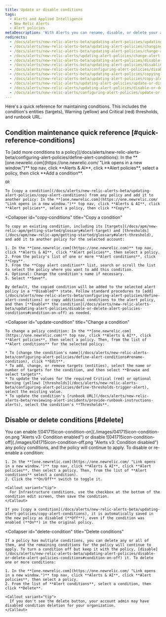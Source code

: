```yaml
---
title: Update or disable conditions
tags:
  - Alerts and Applied Intelligence
  - New Relic Alerts
  - Alert policies
metaDescription: 'With Alerts you can rename, disable, or delete your alert policies, as well as update or remove their conditions and channels.'
redirects:
  - /docs/alerts/new-relic-alerts-beta/updating-alert-policies/updating-alert-policies
  - /docs/alerts/new-relic-alerts-beta/updating-alert-policies/changing-alert-policies
  - /docs/alerts/new-relic-alerts-beta/updating-alert-policies/change-alert-policies
  - /docs/alerts/new-relic-alerts/updating-alert-policies/change-alert-policies
  - /docs/alerts/new-relic-alerts-beta/updating-alert-policies/disable-or-delete-alert-policies-conditions
  - /docs/alerts/new-relic-alerts-beta/updating-alert-policies/disabling-or-deleting-alert-policies
  - /docs/alerts/new-relic-alerts-beta/configuring-alert-policies/disabling-or-deleting-alert-policies
  - /docs/alerts/new-relic-alerts-beta/updating-alert-policies/copying-alert-conditions
  - /docs/alerts/new-relic-alerts-beta/updating-alert-policies/copy-alert-conditions
  - /docs/alerts/new-relic-alerts/updating-alert-policies/update-or-disable-policies-conditions
  - /docs/alerts/new-relic-alerts/updating-alert-policies/disable-or-delete-alert-policies-conditions
  - /docs/alerts/new-relic-alerts/configuring-alert-policies/update-or-disable-policies-conditions
---
```


Here's a quick reference for maintaining conditions. This includes the condition's entities (targets), Warning (yellow) and Critical (red) thresholds, and runbook URL.

## Condition maintenance quick reference [#quick-reference-conditions]

<CollapserGroup>
  <Collapser
    id="add-conditions"
    title="Add more conditions"
  >
    To [add more conditions to a policy](/docs/alerts/new-relic-alerts-beta/configuring-alert-policies/define-alert-conditions): In the **[one.newrelic.com](https://one.newrelic.com/ "Link opens in a new window.")** top nav, click **Alerts & AI**, click **Alert policies**, select a policy, then click **Add a condition**.

    OR

    To [copy a condition](/docs/alerts/new-relic-alerts-beta/updating-alert-policies/copy-alert-conditions) from any policy and add it to another policy: In the **[one.newrelic.com](https://one.newrelic.com/ "Link opens in a new window.")** top nav, click **Alerts & AI**, click **Alert policies**, select a policy, then click **Copy**.
  </Collapser>

  <Collapser
    id="copy-conditions"
    title="Copy a condition"
  >
    To copy an existing condition, including its [targets](/docs/apm/new-relic-apm/getting-started/glossary#alert-target) and [thresholds](/docs/apm/new-relic-apm/getting-started/glossary#alert-threshold), and add it to another policy for the selected account:

    1. In the **[one.newrelic.com](https://one.newrelic.com)** top nav, click **Alerts & AI**, click **Alert policies**, then select a policy.
    2. From the policy's list of one or more **Alert conditions**, click **Copy**.
    3. From the **Copy alert condition** list, search or scroll the list to select the policy where you want to add this condition.
    4. Optional: Change the condition's name if necessary.
    5. Select **Save**.

    By default, the copied condition will be added to the selected alert policy in a **Disabled** state. Follow standard procedures to [add](/docs/alerts/new-relic-alerts-beta/configuring-alert-policies/define-alert-conditions) or copy additional conditions to the alert policy, and then [**Enable** the condition](/docs/alerts/new-relic-alerts-beta/updating-alert-policies/disable-or-delete-alert-policies-conditions#condition-on-off) as needed.
  </Collapser>

  <Collapser
    id="update-condition"
    title="Change a condition"
  >
    To change a policy condition: In the **[one.newrelic.com](https://one.newrelic.com)** top nav, click **Alerts & AI**, click **Alert policies**, then select a policy. Then, from the list of **Alert conditions** for the selected policy:

    * To [change the condition's name](/docs/alerts/new-relic-alerts-beta/configuring-alert-policies/define-alert-conditions#rename-condition), click **Edit**.
    * To add, change, or remove targets (entities), select the name or number of targets for the condition, and then select **Browse and select targets**.
    * To update the values for the required Critical (red) or optional Warning (yellow) [thresholds](/docs/alerts/new-relic-alerts-beta/configuring-alert-policies/define-thresholds-trigger-alert), select the existing value.
    * To update the condition's [runbook URL](/docs/alerts/new-relic-alerts-beta/reviewing-alert-incidents/provide-runbook-instructions-alerts), select the condition's **Thresholds**.
  </Collapser>

</CollapserGroup>

## Disable or delete conditions [#delete]

<CollapserGroup>
  <Collapser
    id="condition-on-off"
    title="Disable or re-enable a condition"
  >
    You can enable ![041715icon-condition-on](./images/041715icon-condition-on.png "Alerts v3: Condition enabled") or disable ![041715icon-condition-off](./images/041715icon-condition-off.png "Alerts v3: Condition disabled") any policy conditions, and the policy will continue to apply. To disable or re-enable a condition:

    1. In the **[one.newrelic.com](https://one.newrelic.com/ "Link opens in a new window.")** top nav, click **Alerts & AI**, click **Alert policies**, then select a policy. Then, from the list of **Alert conditions** select a condition).
    2. Click the **On/Off** switch to toggle it.

    <Callout variant="tip">
      For Infrastructure conditions, use the checkbox at the bottom of the condition edit screen, then save the condition.
    </Callout>

    If you [copy a condition](/docs/alerts/new-relic-alerts-beta/updating-alert-policies/copy-alert-conditions), it is automatically saved in the new policy as disabled (**Off**), even if the condition was enabled (**On**) in the original policy.
  </Collapser>

  <Collapser
    id="delete-condition"
    title="Delete conditions"
  >
    If a policy has multiple conditions, you can delete any or all of them, and the remaining conditions for the policy will continue to apply. To turn a condition off but keep it with the policy, [disable](/docs/alerts/new-relic-alerts-beta/updating-alert-policies/disable-or-delete-alert-policies-conditions#condition-on-off) it. To delete one or more conditions:

    1. In the **[one.newrelic.com](https://one.newrelic.com/ "Link opens in a new window.")** top nav, click **Alerts & AI**, click **Alert policies**, then select a policy.
    2. From the list of **Alert conditions**, select a condition, then click **Delete**.

    <Callout variant="tip">
      If you don't see the delete button, your account admin may have disabled condition deletion for your organization.
    </Callout>
  </Collapser>


</CollapserGroup>
